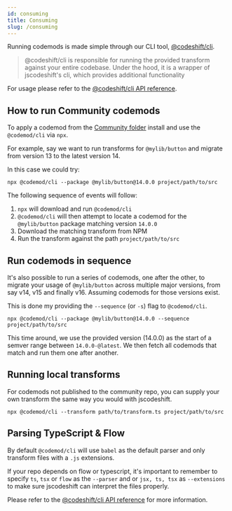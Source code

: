 ```yaml
---
id: consuming
title: Consuming
slug: /consuming
---
```


Running codemods is made simple through our CLI tool, [@codeshift/cli](/docs/cli).

> @codeshift/cli is responsible for running the provided transform against your entire codebase. Under the hood, it is a wrapper of jscodeshift's cli, which provides additional functionality

For usage please refer to the [@codeshift/cli API reference](/docs/cli).

## How to run Community codemods

To apply a codemod from the [Community folder](https://github.com/CodeshiftCommunity/CodeshiftCommunity/tree/main/community) install and use the `@codemod/cli` via `npx`.

For example, say we want to run transforms for `@mylib/button` and migrate from version 13 to the latest version 14.

In this case we could try:

```
npx @codemod/cli --package @mylib/button@14.0.0 project/path/to/src
```

The following sequence of events will follow:

1. `npx` will download and run `@codemod/cli`
2. `@codemod/cli` will then attempt to locate a codemod for the `@mylib/button` package matching version `14.0.0`
3. Download the matching transform from NPM
4. Run the transform against the path `project/path/to/src`

## Run codemods in sequence

It's also possible to run a series of codemods, one after the other, to migrate your usage of `@mylib/button` across multiple major versions, from say v14, v15 and finally v16. Assuming codemods for those versions exist.

This is done my providing the `--sequence` (or `-s`) flag to `@codemod/cli`.

```
npx @codemod/cli --package @mylib/button@14.0.0 --sequence project/path/to/src
```

This time around, we use the provided version (14.0.0) as the start of a semver range between `14.0.0-@latest`.
We then fetch all codemods that match and run them one after another.

## Running local transforms

For codemods not published to the community repo, you can supply your own transform the same way you would with jscodeshift.

```
npx @codemod/cli --transform path/to/transform.ts project/path/to/src
```

## Parsing TypeScript & Flow

By default `@codemod/cli` will use `babel` as the default parser and only transform files with a `.js` extensions.

If your repo depends on flow or typescript, it's important to remember to specify `ts`, `tsx` or `flow` as the `--parser` and or `jsx, ts, tsx` as `--extensions` to make sure jscodeshift can interpret the files properly.

Please refer to the [@codeshift/cli API reference](/docs/cli) for more information.
